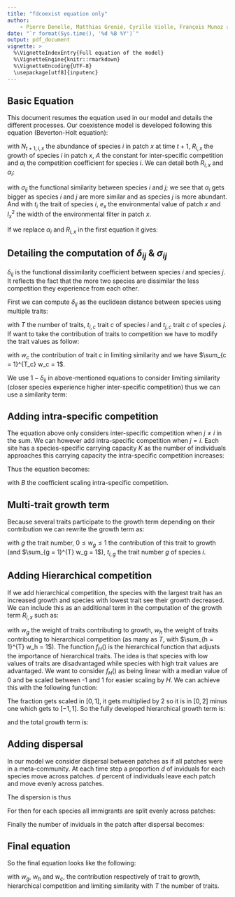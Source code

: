 ```yaml
---
title: "fdcoexist equation only"
author:
    - Pierre Denelle, Matthias Grenié, Cyrille Violle, François Munoz and Caroline M. Tucker
date: "`r format(Sys.time(), '%d %B %Y')`"
output: pdf_document
vignette: >
  %\VignetteIndexEntry{Full equation of the model}
  %\VignetteEngine{knitr::rmarkdown}
  %\VignetteEncoding{UTF-8}
  \usepackage[utf8]{inputenc}
---
```


## Basic Equation

This document resumes the equation used in our model and details the different processes.
Our coexistence model is developed following this equation (Beverton-Holt equation):

\begin{equation}
N_{t+1, i, x} = \frac{R_{i, x} \times N_{t, i, x}}{1 + A \times \alpha_i}
\end{equation}

with $N_{t+1, i, x}$ the abundance of species $i$ in patch $x$ at time $t + 1$, $R_{i, x}$ the growth of species $i$ in patch $x$, $A$ the constant for inter-specific competition and $\alpha_i$ the competition coefficient for species $i$. We can detail both $R_{i, x}$ and $\alpha_i$:

\begin{gather}
\alpha_i = \sum_{j = 1, j \neq i}^{S} N_{t, j, x} \times \sigma_{ij}\\
R_{i, x} = k \times \exp\left(- \frac{(t_i - e_x)^2}{2\times {l_x}^2}\right)
\end{gather}

with $\sigma_{ij}$ the functional similarity between species $i$ and $j$; we see that $\alpha_i$ gets bigger as species $i$ and $j$ are more similar and as species $j$ is more abundant. And with $t_i$ the trait of species $i$, $e_x$ the environmental value of patch $x$ and ${l_x}^2$ the width of the environmental filter in patch $x$.

If we replace $\alpha_i$ and $R_{i, x}$ in the first equation it gives:

\begin{equation}
N_{t+1, i, x} = \frac{
k \times \exp\left(- \displaystyle\frac{(t_i - e_x)^2}{2\times {l_x}^2}\right) \times N_{t, i, x}}{
1 + A \times \displaystyle\sum_{j = 1, j \neq i}^{S} N_{t, j, x} \times \sigma_{ij}
}
\end{equation}

## Detailing the computation of $\delta_{ij}$ & $\sigma_{ij}$

$\delta_{ij}$ is the functional dissimilarity coefficient between species $i$ and species $j$. It reflects the fact that the more two species are dissimilar the less competition they experience from each other.

First we can compute $\delta_{ij}$ as the euclidean distance between species using multiple traits:

\begin{equation}
\delta_{ij} = \sqrt{\sum_{c = 1}^{T} (t_{i, c} - t_{j, c})^2}, 
\end{equation}

with $T$ the number of traits, $t_{i, c}$ trait $c$ of species $i$ and $t_{j, c}$ trait $c$ of species $j$. If want to take the contribution of traits to competition we have to modify the trait values as follow:

\begin{gather}
\delta_{ij} = \sqrt{\sum_{c = 1}^{T} \left[ \sqrt{w_c} (t_{i, c} - t_{j, c})\right]^2}\\
\delta_{ij} = \sqrt{\sum_{c = 1}^{T} w_c \times (t_{i, c} - t_{j, c})^2},
\end{gather}
with $w_c$ the contribution of trait $c$ in limiting similarity and we have $\sum_{c = 1}^{T_c} w_c = 1$.

We use $1 - \delta_{ij}$ in above-mentioned equations to consider limiting similarity (closer species experience higher inter-specific competition) thus we can use a similarity term:

\begin{gather}
\sigma_{ij} = \max(\delta_{ij}) - \delta_{ij},\quad \sigma_{ii} = 0 ~\forall~i \in [1, S] \\
\end{gather}

## Adding intra-specific competition

The equation above only considers inter-specific competition when $j \neq i$ in the sum. We can however add intra-specific competition when $j = i$. Each site has a species-specific carrying capacity $K$ as the number of individuals approaches this carrying capacity the intra-specific competition increases:
\begin{equation}
\alpha_{ii} = B \times N_{t,i,x}
\end{equation}

Thus the equation becomes:

\begin{equation}
N_{t+1, i, x} = \frac{
k \times \exp\left(- \displaystyle\frac{(t_i - e_x)^2}{2\times {l_x}^2}\right) \times N_{t, i, x}}{
1 + A \displaystyle\sum_{j = 1,~j \neq i}^{S} N_{t, j, x} \times \sigma_{ij} +
B \times N_{t,i,x}
}
\end{equation}

with $B$ the coefficient scaling intra-specific competition. 

## Multi-trait growth term

Because several traits participate to the growth term depending on their contribution we can rewrite the growth term as:
\begin{equation}
R_{i, x} = \sum_{g = 1}^{T} w_g \times k \times \exp\left(- \frac{(t_{i, g} - e_x)^2}{2\times {l_x}^2} \right)
\end{equation}

with $g$ the trait number, $0 \leq w_g \leq 1$ the contribution of this trait to growth (and $\sum_{g = 1}^{T} w_g = 1$), $t_{i, g}$ the trait number $g$ of species $i$.

## Adding Hierarchical competition

If we add hierarchical competition, the species with the largest trait has an increased growth and species with lowest trait see their growth decreased. We can include this as an additional term in the computation of the growth term $R_{i,x}$ such as:

\begin{gather}
R_{i, x}                   = R_{i, x, \text{env}} + R_{i, x, \text{hierarch.}} \\
R_{i, x, \text{hierarch.}} = H \sum_{h = 1}^{T} w_h \times f_H(t_{i, h}),
\end{gather}

with $w_g$ the weight of traits contributing to growth, $w_h$ the weight of traits contributing to hierarchical competition (as many as $T$, with $\sum_{h = 1}^{T} w_h = 1$). The function $f_H()$ is the hierarchical function that adjusts the importance of hierarchical traits. The idea is that species with low values of traits are disadvantaged while species with high trait values are advantaged. We want to consider $f_H()$ as being linear with a median value of 0 and be scaled between -1 and 1 for easier scaling by $H$. We can achieve this with the following function:

\begin{gather}
f_H(t_{i, h}) = \frac{t_{i, h} - \min(t_h)}{\max(t_h) - \min(t_h)} \times
                [1 - (-1)] + (-1) \\
f_H(t_{i, h}) = \underbrace{\frac{t_{i, h} - \min(t_i)}{ \max(t_h) - \min(t_h)}}_{\in [0, 1]} \times
                2 - 1
\end{gather}

The fraction gets scaled in $[0, 1]$, it gets multiplied by 2 so it is in $[0, 2]$ minus one which gets to $[-1, 1]$.
So the fully developed hierarchical growth term is:

\begin{equation}
R_{i, x, \text{hierarch.}} = H \sum_{h = 1}^{T} w_h \times
         \frac{t_{i, h} - \min(t_h)}{ \max(t_h) - \min(t_h)} \times 2 - 1,
\end{equation}

and the total growth term is:

\begin{equation}
R_{i, x} = k \sum_{g = 1}^{T} w_g \times
           \exp\left(- \frac{(t_{g,i} - e_x)^2}{2\times {l_x}^2} \right) +
           H \sum_{h = 1}^{T} w_h \times
           \frac{t_{i, h} - \min(t_h)}{\max(t_h) - \min(t_h)} \times 2 - 1,
\end{equation}


## Adding dispersal

In our model we consider dispersal between patches as if all patches were in a meta-community. At each time step a proportion $d$ of inviduals for each species move across patches. $d$ percent of individuals leave each patch and move evenly across patches.

The dispersion is thus
\begin{gather}
    N_{t, i, x, \text{leaving}} = d \times N_{t, i, x} \\
    N_{t, i, x, \text{sedentaries}} = N_{t, i, x} - N_{t, i, x, \text{leaving}} = N_{t, i, x} - d \times N_{t, i, x} \\
    N_{t, i, x, \text{sedentaries}} = (1 - d) N_{t, i, x}\\
\end{gather}

For then for each species all immigrants are split evenly across patches:

\begin{equation}
    N_{t, i, \text{migrants}} = \sum_{k = 1}^{k = 25} d \times N_{t, i, k}
\end{equation}

Finally the number of inviduals in the patch after dispersal becomes:

\begin{gather}
N_{t, i, x} = N_{t, i, x, \text{sedentaries}} + \frac{N_{t, i, \text{migrants}}}{25} \\
N_{t, i, x} = (1 - d) N_{t, i, x} + d \frac{\displaystyle\sum_{k = 1}^{k = 25} N_{t, i, k}}{25}\\
N_{t, i, x} = (1 - \frac{24}{25}d) N_{t, i, x} + d \frac{\displaystyle\sum_{k = 1, k \neq x}^{k = 25} N_{t, i, k}}{25} \\
N_{t, i, x} = N_{t, i, x} \underbrace{- d N_{t,i,x} + d \frac{\displaystyle\sum_{k = 1}^{k = 25} N_{t, i, k}}{25}}_{D_{t,i,x}} \\
D_{t, i, x} = - d N_{t,i,x} + d \frac{\displaystyle\sum_{k = 1}^{k = 25} N_{t, i, k}}{25}
\end{gather}

## Final equation

So the final equation looks like the following:

\begin{equation}
N_{t+1, i, x} = \frac{
    \left[ k \displaystyle\sum_{g = 1}^{T} w_g \times \exp\left(- \displaystyle\frac{(t_{i, g} - e_x)^2}{2\times {l_x}^2} \right) +
    H \sum_{h = 1}^{T} w_h \times
        \frac{t_{i, h} - \min(t_h)}{
        \max(t_h) - \min(t_h)} \times 2 - 1 \right] \times N_{t, i, x}}{
    1 + A \displaystyle\sum_{j = 1,~j \neq i}^{S} N_{t, j, x} [\max(\delta_{ij}) - \sqrt{\sum_{c = 1}^{T} w_c \times (t_{i, c} - t_{j, c})^2}] +
B \times N_{t,i,x}
} + D_{t, i, x}
\end{equation}

with $w_g$, $w_h$ and $w_c$, the contribution respectively of trait to growth, hierarchical competition and limiting similarity with $T$ the number of traits.
